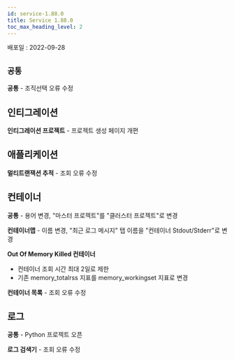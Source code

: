 ```yaml
---
id: service-1.88.0
title: Service 1.88.0
toc_max_heading_level: 2
---
```



배포일 : 2022-09-28

## `공통`

**공통** - 조직선택 오류 수정

## 인티그레이션

**인티그레이션 프로젝트** - 프로젝트 생성 페이지 개편

## 애플리케이션

**멀티트랜잭션 추적** - 조회 오류 수정

## 컨테이너

**공통** - 용어 변경, "마스터 프로젝트"를 "클러스터 프로젝트"로 변경

**컨테이너맵** - 이름 변경, "최근 로그 메시지" 탭 이름을 "컨테이너 Stdout/Stderr"로 변경

**Out Of Memory Killed 컨테이너** 

- 컨테이너 조회 시간 최대 2일로 제한
- 기존 memory_totalrss 지표를 memory_workingset 지표로 변경

**컨테이너 목록** - 조회 오류 수정

## 로그

**공통** - Python 프로젝트 오픈

**로그 검색기** - 조회 오류 수정